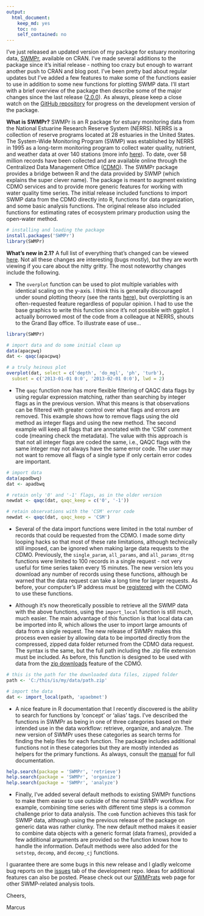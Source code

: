 ```yaml
---
output:
  html_document:
    keep_md: yes
    toc: no
    self_contained: no
---
```


I've just released an updated version of my package for estuary monitoring data, [SWMPr](https://cran.r-project.org/web/packages/SWMPr/index.html), available on CRAN. I've made several additions to the package since it's initial release - nothing too crazy but enough to warrant another push to CRAN and blog post.  I've been pretty bad about regular updates but I've added a few features to make some of the functions easier to use in addition to some new functions for plotting SWMP data.  I'll start with a brief overview of the package then describe some of the major changes since the last release ([2.0.0](https://cran.r-project.org/src/contrib/Archive/SWMPr/)).  As always, please keep a close watch on the [GitHub repository](https://github.com/fawda123/SWMPr) for progress on the development version of the package.

<b>What is SWMPr?</b> SWMPr is an R package for estuary monitoring data from the National Estuarine Research Reserve System (NERRS).  NERRS is a collection of reserve programs located at 28 estuaries in the United States.  The System-Wide Monitoring Program (SWMP) was established by NERRS in 1995 as a long-term monitoring program to collect water quality, nutrient, and weather data at over 140 stations (more info [here](http://www.nerrs.noaa.gov/Default.aspx)). To date, over 58 million records have been collected and are available online through the Centralized Data Management Office ([CDMO](http://cdmo.baruch.sc.edu/)).  The SWMPr package provides a bridge between R and the data provided by SWMP (which explains the super clever name).  The package is meant to augment existing CDMO services and to provide more generic features for working with water quality time series.  The initial release included functions to import SWMP data from the CDMO directly into R, functions for data organization, and some basic analysis functions.  The original release also included functions for estimating rates of ecosystem primary production using the open-water method.  

```r
# installing and loading the package
install.packages('SWMPr')
library(SWMPr)
```

<b>What's new in 2.1?</b> A full list of everything that's changed can be viewed [here](https://github.com/fawda123/SWMPr/blob/master/NEWS.md).  Not all these changes are interesting (bugs mostly), but they are worth viewing if you care about the nitty gritty.  The most noteworthy changes include the following.

* The `overplot` function can be used to plot multiple variables with identical scaling on the y-axis.  I think this is generally discouraged under sound plotting theory (see the rants [here](http://stackoverflow.com/questions/3099219/how-to-use-ggplot2-make-plot-with-2-y-axes-one-y-axis-on-the-left-and-another)), but overplotting is an often-requested feature regardless of popular opinion.  I had to use the base graphics to write this function since it's not possible with ggplot.  I actually borrowed most of the code from a colleague at NERRS, shouts to the Grand Bay office.  To illustrate ease of use...

```r
library(SWMPr)
```
```r
# import data and do some initial clean up
data(apacpwq)
dat <- qaqc(apacpwq)

# a truly heinous plot
overplot(dat, select = c('depth', 'do_mgl', 'ph', 'turb'),
  subset = c('2013-01-01 0:0', '2013-02-01 0:0'), lwd = 2)
```

* The `qaqc` function now has more flexible filtering of QAQC data flags by using regular expression matching, rather than searching by integer flags as in the previous version.  What this means is that observations can be filtered with greater control over what flags and errors are removed.  This example shows how to remove flags using the old method as integer flags and using the new method.  The second example will keep all flags that are annotated with the 'CSM' comment code (meaning check the metadata).  The value with this approach is that not all integer flags are coded the same, i.e., QAQC flags with the same integer may not always have the same error code.  The user may not want to remove all flags of a single type if only certain error codes are important.

```r
# import data
data(apadbwq)
dat <- apadbwq

# retain only '0' and '-1' flags, as in the older version
newdat <- qaqc(dat, qaqc_keep = c('0', '-1'))

# retain observations with the 'CSM' error code
newdat <- qaqc(dat, qaqc_keep = 'CSM')
```

* Several of the data import functions were limited in the total number of records that could be requested from the CDMO.  I made some dirty looping hacks so that most of these rate limitations, although technically still imposed, can be ignored when making large data requests to the CDMO.  Previously, the `single_param`, `all_params`, and `all_params_dtrng` functions were limited to 100 records in a single request - not very useful for time series taken every 15 minutes.  The new version lets you download any number of records using these functions, although be warned that the data request can take a long time for larger requests.  As before, your computer's IP address must be [registered](http://cdmo.baruch.sc.edu/webservices.cfm) with the CDMO to use these functions.

* Although it's now theoretically possible to retrieve all the SWMP data with the above functions, using the `import_local` function is still much, much easier.  The main advantage of this function is that local data can be imported into R, which allows the user to import large amounts of data from a single request. The new release of SWMPr makes this process even easier by allowing data to be imported directly from the compressed, zipped data folder returned from the CDMO data request.  The syntax is the same, but the full path including the .zip file extension must be included.  As before, this function is designed to be used with data from the [zip downloads](http://cdmo.baruch.sc.edu/aqs/zips.cfm) feature of the CDMO.

```r
# this is the path for the downloaded data files, zipped folder
path <- 'C:/this/is/my/data/path.zip'

# import the data
dat <- import_local(path, 'apaebmet')
```

* A nice feature in R documentation that I recently discovered is the ability to search for functions by 'concept' or 'alias' tags.  I've described the functions in SWMPr as being in one of three categories based on their intended use in the data workflow: retrieve, organize, and analyze.  The new version of SWMPr uses these categories as search terms for finding the help files for each function.  The package includes additional functions not in these categories but they are mostly intended as helpers for the primary functions.  As always, consult the [manual](https://cran.r-project.org/web/packages/SWMPr/SWMPr.pdf) for full documentation.

```r
help.search(package = 'SWMPr', 'retrieve')
help.search(package = 'SWMPr', 'organize')
help.search(package = 'SWMPr', 'analyze')
```

* Finally, I've added several default methods to existing SWMPr functions to make them easier to use outside of the normal SWMPr workflow.  For example, combining time series with different time steps is a common challenge prior to data analysis.  The `comb` function achieves this task for SWMP data, although using the previous release of the package on generic data was rather clunky.  The new default method makes it easier to combine data objects with a generic format (data frames), provided a few additional arguments are provided so the function knows how to handle the information.  Default methods were also added for the `setstep`, `decomp`, and `decomp_cj` functions.  

I guarantee there are some bugs in this new release and I gladly welcome bug reports on the [issues](https://github.com/fawda123/SWMPr/issues) tab of the development repo.  Ideas for additional features can also be posted.  Please check out our [SWMPrats](http://swmprats.net/) web page for other SWMP-related analysis tools. 

Cheers, 

Marcus